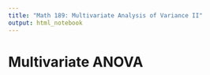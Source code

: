```yaml
---
title: "Math 189: Multivariate Analysis of Variance II"
output: html_notebook
---
```


# Multivariate ANOVA 